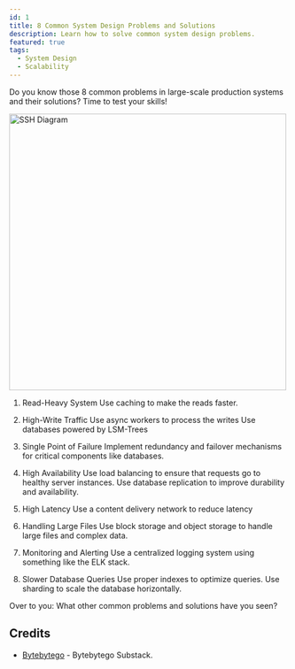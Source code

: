 ```yaml
---
id: 1
title: 8 Common System Design Problems and Solutions
description: Learn how to solve common system design problems.
featured: true
tags:
  - System Design
  - Scalability
---
```


Do you know those 8 common problems in large-scale production systems and their solutions? Time to test your skills!

<div class="flex justify-center py-4">
  <img src="https://substackcdn.com/image/fetch/w_1456,c_limit,f_auto,q_auto:good,fl_lossy/https%3A%2F%2Fsubstack-post-media.s3.amazonaws.com%2Fpublic%2Fimages%2F0ccb1c38-5e69-4284-a34c-d7be7b458f8f_1280x1600.gif" alt="SSH Diagram" width="500" />
</div>


1. Read-Heavy System
Use caching to make the reads faster.

2. High-Write Traffic
Use async workers to process the writes
Use databases powered by LSM-Trees

3. Single Point of Failure
Implement redundancy and failover mechanisms for critical components like databases.

4. High Availability
Use load balancing to ensure that requests go to healthy server instances.
Use database replication to improve durability and availability.

5. High Latency
Use a content delivery network to reduce latency

6. Handling Large Files
Use block storage and object storage to handle large files and complex data.

7. Monitoring and Alerting
Use a centralized logging system using something like the ELK stack.

8. Slower Database Queries
Use proper indexes to optimize queries.
Use sharding to scale the database horizontally.

Over to you: What other common problems and solutions have you seen?

## Credits

- [Bytebytego](https://blog.bytebytego.com/p/ep124-how-does-ssh-work?utm_source=profile&utm_medium=reader2) - Bytebytego Substack.